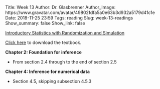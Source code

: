Title: Week 13
Author: Dr. Glasbrenner
Author_Image: https://www.gravatar.com/avatar/49802fdfa5a0e63b3d932a5179d41c1e
Date: 2018-11-25 23:59
Tags: reading
Slug: week-13-readings
Show_summary: false
Show_link: false

[[Introductory Statistics with Randomization and Simulation][isrs-book]]{.h3}

[Click here][isrs-book] to download the textbook.

**Chapter 2: Foundation for inference**

*   From section 2.4 through to the end of section 2.5

**Chapter 4: Inference for numerical data**

*   Section 4.5, skipping subsection 4.5.3

[isrs-book]: /doc/Diez_Barr_%C3%87etinkaya-Rundel_IntroductoryStatisticsWithRandomizationAndSimulation.pdf

